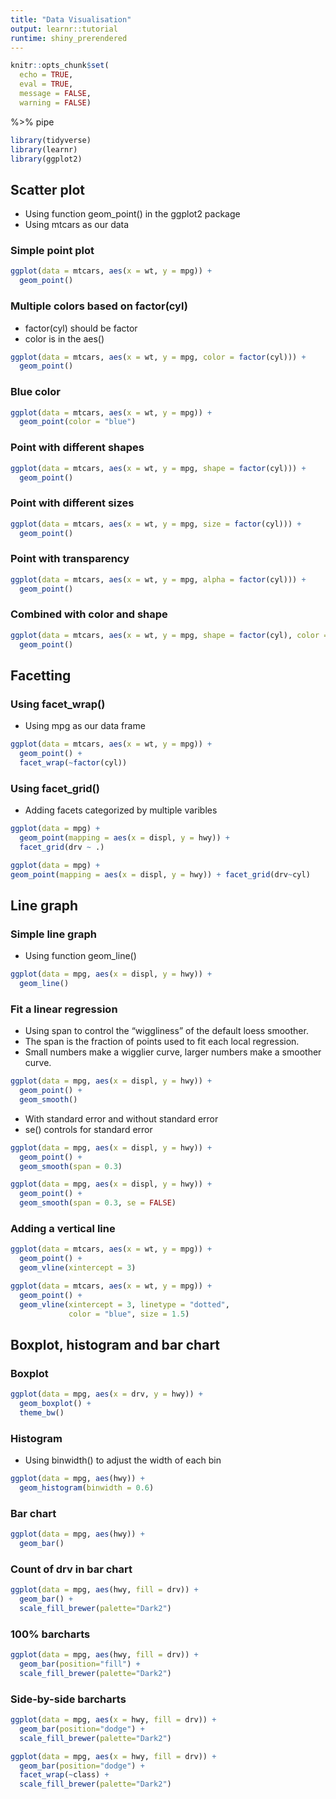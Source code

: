 ```yaml
---
title: "Data Visualisation"
output: learnr::tutorial
runtime: shiny_prerendered
---
```



```r
knitr::opts_chunk$set(
  echo = TRUE,
  eval = TRUE,
  message = FALSE,
  warning = FALSE)
```

%>% pipe 
```r
library(tidyverse)
library(learnr)
library(ggplot2)
```

## Scatter plot
* Using function geom_point() in the ggplot2 package 
* Using mtcars as our data 

### Simple point plot 
```r
ggplot(data = mtcars, aes(x = wt, y = mpg)) + 
  geom_point()
```

### Multiple colors based on factor(cyl)
* factor(cyl) should be factor 
* color is in the aes()
```r
ggplot(data = mtcars, aes(x = wt, y = mpg, color = factor(cyl))) + 
  geom_point()
```

### Blue color 
```r
ggplot(data = mtcars, aes(x = wt, y = mpg)) + 
  geom_point(color = "blue")
```

### Point with different shapes 
```r
ggplot(data = mtcars, aes(x = wt, y = mpg, shape = factor(cyl))) + 
  geom_point()
```

### Point with different sizes 
```r
ggplot(data = mtcars, aes(x = wt, y = mpg, size = factor(cyl))) + 
  geom_point()
```

### Point with transparency
```r
ggplot(data = mtcars, aes(x = wt, y = mpg, alpha = factor(cyl))) + 
  geom_point()
```

### Combined with color and shape 
```r
ggplot(data = mtcars, aes(x = wt, y = mpg, shape = factor(cyl), color = factor(cyl))) + 
  geom_point()
```

## Facetting 
### Using facet_wrap()
* Using mpg as our data frame 
```r
ggplot(data = mtcars, aes(x = wt, y = mpg)) + 
  geom_point() + 
  facet_wrap(~factor(cyl))
```

### Using facet_grid()
* Adding facets categorized by multiple varibles 
```r
ggplot(data = mpg) +
  geom_point(mapping = aes(x = displ, y = hwy)) + 
  facet_grid(drv ~ .)

ggplot(data = mpg) +
geom_point(mapping = aes(x = displ, y = hwy)) + facet_grid(drv~cyl)
```

## Line graph 
### Simple line graph
* Using function geom_line()
```r
ggplot(data = mpg, aes(x = displ, y = hwy)) + 
  geom_line()
```

### Fit a linear regression 
* Using span to control the "wiggliness" of the default loess smoother.
* The span is the fraction of points used to fit each local regression.
* Small numbers make a wigglier curve, larger numbers make a smoother curve.
```r
ggplot(data = mpg, aes(x = displ, y = hwy)) + 
  geom_point() +
  geom_smooth()
```

* With standard error and without standard error 
* se() controls for standard error 
```r
ggplot(data = mpg, aes(x = displ, y = hwy)) + 
  geom_point() +
  geom_smooth(span = 0.3)

ggplot(data = mpg, aes(x = displ, y = hwy)) + 
  geom_point() +
  geom_smooth(span = 0.3, se = FALSE)
```

### Adding a vertical line 
```r
ggplot(data = mtcars, aes(x = wt, y = mpg)) + 
  geom_point() +
  geom_vline(xintercept = 3)

ggplot(data = mtcars, aes(x = wt, y = mpg)) + 
  geom_point() +
  geom_vline(xintercept = 3, linetype = "dotted", 
             color = "blue", size = 1.5)
```

## Boxplot, histogram and bar chart 
### Boxplot 
```r
ggplot(data = mpg, aes(x = drv, y = hwy)) + 
  geom_boxplot() +
  theme_bw()
```

### Histogram 
* Using binwidth() to adjust the width of each bin  
```r
ggplot(data = mpg, aes(hwy)) + 
  geom_histogram(binwidth = 0.6)
```

### Bar chart
```r
ggplot(data = mpg, aes(hwy)) + 
  geom_bar()
```

### Count of drv in bar chart 
```r
ggplot(data = mpg, aes(hwy, fill = drv)) + 
  geom_bar() +
  scale_fill_brewer(palette="Dark2")
```

### 100% barcharts 
```r
ggplot(data = mpg, aes(hwy, fill = drv)) + 
  geom_bar(position="fill") +
  scale_fill_brewer(palette="Dark2")
```

### Side-by-side barcharts 
```r
ggplot(data = mpg, aes(x = hwy, fill = drv)) + 
  geom_bar(position="dodge") +
  scale_fill_brewer(palette="Dark2")

ggplot(data = mpg, aes(x = hwy, fill = drv)) + 
  geom_bar(position="dodge") +
  facet_wrap(~class) +
  scale_fill_brewer(palette="Dark2")
```
